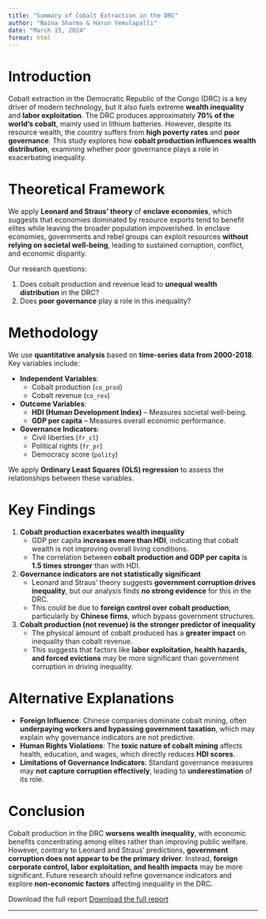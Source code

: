 ```yaml
---
title: "Summary of Cobalt Extraction in the DRC"
author: "Naina Sharma & Harun Vemulapalli"
date: "March 15, 2024"
format: html
---
```


# Introduction

Cobalt extraction in the Democratic Republic of the Congo (DRC) is a key driver of modern technology, but it also fuels extreme **wealth inequality** and **labor exploitation**. The DRC produces approximately **70% of the world's cobalt**, mainly used in lithium batteries. However, despite its resource wealth, the country suffers from **high poverty rates** and **poor governance**. This study explores how **cobalt production influences wealth distribution**, examining whether poor governance plays a role in exacerbating inequality.

# Theoretical Framework

We apply **Leonard and Straus' theory** of **enclave economies**, which suggests that economies dominated by resource exports tend to benefit elites while leaving the broader population impoverished. In enclave economies, governments and rebel groups can exploit resources **without relying on societal well-being**, leading to sustained corruption, conflict, and economic disparity.

Our research questions:

1.  Does cobalt production and revenue lead to **unequal wealth distribution** in the DRC?
2.  Does **poor governance** play a role in this inequality?

# Methodology

We use **quantitative analysis** based on **time-series data from 2000-2018**. Key variables include:

-   **Independent Variables**:
    -   Cobalt production (`co_prod`)
    -   Cobalt revenue (`co_rev`)
-   **Outcome Variables**:
    -   **HDI (Human Development Index)** – Measures societal well-being.
    -   **GDP per capita** – Measures overall economic performance.
-   **Governance Indicators**:
    -   Civil liberties (`fr_cl`)
    -   Political rights (`fr_pr`)
    -   Democracy score (`polity`)

We apply **Ordinary Least Squares (OLS) regression** to assess the relationships between these variables.

# Key Findings

1.  **Cobalt production exacerbates wealth inequality**
    -   GDP per capita **increases more than HDI**, indicating that cobalt wealth is not improving overall living conditions.
    -   The correlation between **cobalt production and GDP per capita** is **1.5 times stronger** than with HDI.
2.  **Governance indicators are not statistically significant**
    -   Leonard and Straus’ theory suggests **government corruption drives inequality**, but our analysis finds **no strong evidence** for this in the DRC.
    -   This could be due to **foreign control over cobalt production**, particularly by **Chinese firms**, which bypass government structures.
3.  **Cobalt production (not revenue) is the stronger predictor of inequality**
    -   The physical amount of cobalt produced has a **greater impact** on inequality than cobalt revenue.
    -   This suggests that factors like **labor exploitation, health hazards, and forced evictions** may be more significant than government corruption in driving inequality.

# Alternative Explanations

-   **Foreign Influence**: Chinese companies dominate cobalt mining, often **underpaying workers and bypassing government taxation**, which may explain why governance indicators are not predictive.
-   **Human Rights Violations**: The **toxic nature of cobalt mining** affects health, education, and wages, which directly reduces **HDI scores**.
-   **Limitations of Governance Indicators**: Standard governance measures may **not capture corruption effectively**, leading to **underestimation** of its role.

# Conclusion

Cobalt production in the DRC **worsens wealth inequality**, with economic benefits concentrating among elites rather than improving public welfare. However, contrary to Leonard and Straus’ predictions, **government corruption does not appear to be the primary driver**. Instead, **foreign corporate control, labor exploitation, and health impacts** may be more significant. Future research should refine governance indicators and explore **non-economic factors** affecting inequality in the DRC.

Download the full report [Download the full report](PS 151B Paper.pdf)


------------------------------------------------------------------------
